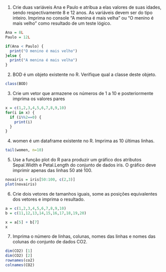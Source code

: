 1. Crie duas variáveis Ana e Paulo e atribua a elas valores de suas idades, sendo respectivamente 8 e 12 anos. As variáveis devem ser do tipo inteiro. Imprima no console "A menina é mais velha" ou "O menino é mais velho" como resultado de um teste lógico.
```{r}
Ana = 8L
Paulo = 12L

if(Ana < Paulo) {
  print("O menino é mais velho")
}else {
  print("A menina é mais velha")
}
```
2. BOD é um objeto existente no R. Verifique qual a classe deste objeto.
```{r}
class(BOD)
```
3. Crie um vetor que armazene os números de 1 a 10 e posteriormente imprima os valores pares
```{r}
x = c(1,2,3,4,5,6,7,8,9,10)
for(i in x) {
  if (i%%2==0) {
    print(i)
  }
}
```
4. women é um dataframe existente no R. Imprima as 10 últimas linhas.
```{r}
tail(women, n=10)
```
5. Use a função plot do R para produzir um gráfico dos atributos Sepal.Width e Petal.Length do conjunto de dados iris. O gráfico deve imprimir apenas das linhas 50 até 100.
```{r}
novairis = iris[50:100, c(2,3)]
plot(novairis)
```
6. Crie dois vetores de tamanhos iguais, some as posições equivalentes dos vetores e imprima o resultado.
```{r}
a = c(1,2,3,4,5,6,7,8,9,10)
b = c(11,12,13,14,15,16,17,18,19,20)

x = a[5] + b[7]
x
```
7. Imprima o número de linhas, colunas, nomes das linhas e nomes das colunas do conjunto de dados CO2.
```{r}
dim(CO2) [1]
dim(CO2) [2]
rownames(co2)
colnames(CO2)
```
